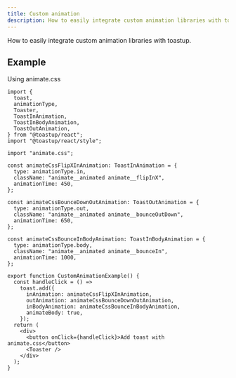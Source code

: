 ```yaml
---
title: Custom animation
description: How to easily integrate custom animation libraries with toastup.
---
```


How to easily integrate custom animation libraries with toastup.


<CustomAnimationExample />

## Example

Using animate.css

```tsx
import {
  toast,
  animationType,
  Toaster,
  ToastInAnimation,
  ToastInBodyAnimation,
  ToastOutAnimation,
} from "@toastup/react";
import "@toastup/react/style";

import "animate.css";

const animateCssFlipXInAnimation: ToastInAnimation = {
  type: animationType.in,
  className: "animate__animated animate__flipInX",
  animationTime: 450,
};

const animateCssBounceDownOutAnimation: ToastOutAnimation = {
  type: animationType.out,
  className: "animate__animated animate__bounceOutDown",
  animationTime: 650,
};

const animateCssBounceInBodyAnimation: ToastInBodyAnimation = {
  type: animationType.body,
  className: "animate__animated animate__bounceIn",
  animationTime: 1000,
};

export function CustomAnimationExample() {
  const handleClick = () =>
    toast.add({
      inAnimation: animateCssFlipXInAnimation,
      outAnimation: animateCssBounceDownOutAnimation,
      inBodyAnimation: animateCssBounceInBodyAnimation,
      animateBody: true,
    });
  return (
    <div>
      <button onClick={handleClick}>Add toast with animate.css</button>
      <Toaster />
    </div>
  );
}
```


<Blob1 />

